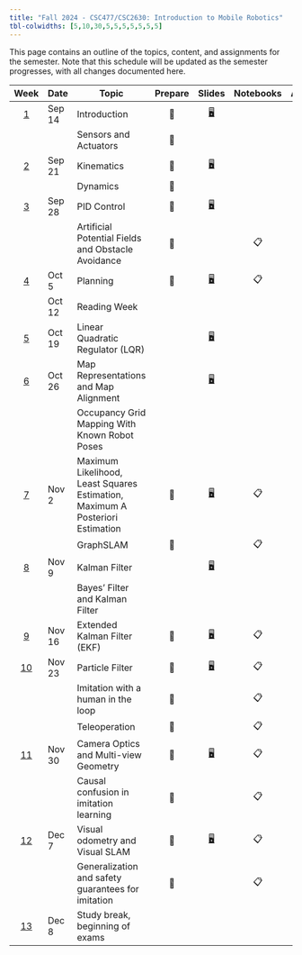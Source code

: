 ```yaml
---
title: "Fall 2024 - CSC477/CSC2630: Introduction to Mobile Robotics"
tbl-colwidths: [5,10,30,5,5,5,5,5,5,5]
---
```


This page contains an outline of the topics, content, and assignments for the semester. Note that this schedule will be updated as the semester progresses, with all changes documented here.

::: column-screen-inset-right
| Week | Date | Topic | Prepare | Slides | Notebooks | Assignments | Project |
|:-------:|---------|---------|:-------:|:-------:|:-------:|:-------:|:-------:|
| [1](#week-1) | Sep 14 | Introduction | 📖 | [🖥️](/lecs/w01/lec01.html){.no-style target="_blank" aria-label="Lec 1 slides"} |  |  |  |
|  |  | Sensors and Actuators | 📖 |  |  |  |  |
| [2](#week-2) | Sep 21 | Kinematics | 📖 | [🖥️](/lecs/w02/lec02.html){.no-style target="_blank" aria-label="Lec 2 slides"} |  |  |  |
|  |  | Dynamics | 📖 |  |  |  |  |
| [3](#week-3) | Sep 28 | PID Control | 📖 | [🖥️](/lecs/w03/lec03.html){.no-style target="_blank" aria-label="Lec 3 slides"} |  |  |  |
|  |  | Artificial Potential Fields and Obstacle Avoidance | 📖 |  | 📋 |  |  |
| [4](#week-4) | Oct 5 | Planning | 📖 | [🖥️](/lecs/w04/lec04.html){.no-style target="_blank" aria-label="Lec 4 slides"} | 📋 |  |  |
|  | Oct 12 | Reading Week |  |  |  |  |  |
| [5](#week-5) | Oct 19 | Linear Quadratic Regulator (LQR) |  | [🖥️](/lecs/w05/lec05.html){.no-style target="_blank" aria-label="Lec 5 slides"} |  |  |  |
| [6](#week-6) | Oct 26 | Map Representations and Map Alignment |  | [🖥️](/lecs/w06/lec06.html){.no-style target="_blank" aria-label="Lec 6 slides"} |  |  | 📂 |
|  |  | Occupancy Grid Mapping With Known Robot Poses |  |  |  |  |  |
| [7](#week-7) | Nov 2 | Maximum Likelihood, Least Squares Estimation, Maximum A Posteriori Estimation | 📖 | [🖥️](/lecs/w07/lec07.html){.no-style target="_blank" aria-label="Lec 7 slides"} | 📋 |  |  |
|  |  | GraphSLAM | 📖 |  | 📋 |  |  |
| [8](#week-8) | Nov 9 | Kalman Filter |  | [🖥️](/lecs/w08/lec08.html){.no-style target="_blank" aria-label="Lec 8 slides"} |  |  |  |
|  |  | Bayes' Filter and Kalman Filter |  |  |  |  |  |
| [9](#week-9) | Nov 16 | Extended Kalman Filter (EKF) | 📖 | [🖥️](/lecs/w09/lec09.html){.no-style target="_blank" aria-label="Lec 9 slides"} | 📋 |  |  |
| [10](#week-10) | Nov 23 | Particle Filter | 📖 | [🖥️](/lecs/w10/lec10.html){.no-style target="_blank" aria-label="Lec 10 slides"} | 📋 |  |  |
|  |  | Imitation with a human in the loop | 📖 |  | 📋 |  |  |
|  |  | Teleoperation | 📖 |  | 📋 |  |  |
| [11](#week-11) | Nov 30 | Camera Optics and Multi-view Geometry | 📖 | [🖥️](/lecs/w11/lec11.html){.no-style target="_blank" aria-label="Lec 11 slides"} | 📋 |  |  |
|  |  | Causal confusion in imitation learning | 📖 |  | 📋 |  |  |
| [12](#week-12) | Dec 7 | Visual odometry and Visual SLAM | 📖 | [🖥️](/lecs/w11/lec11.html){.no-style target="_blank" aria-label="Lec 11 slides"} | 📋 |  |  |
|  |  | Generalization and safety guarantees for imitation | 📖 |  | 📋 |  |  |
| [13](#week-13) | Dec 8 | Study break, beginning of exams |  |  |  |  |  |
:::